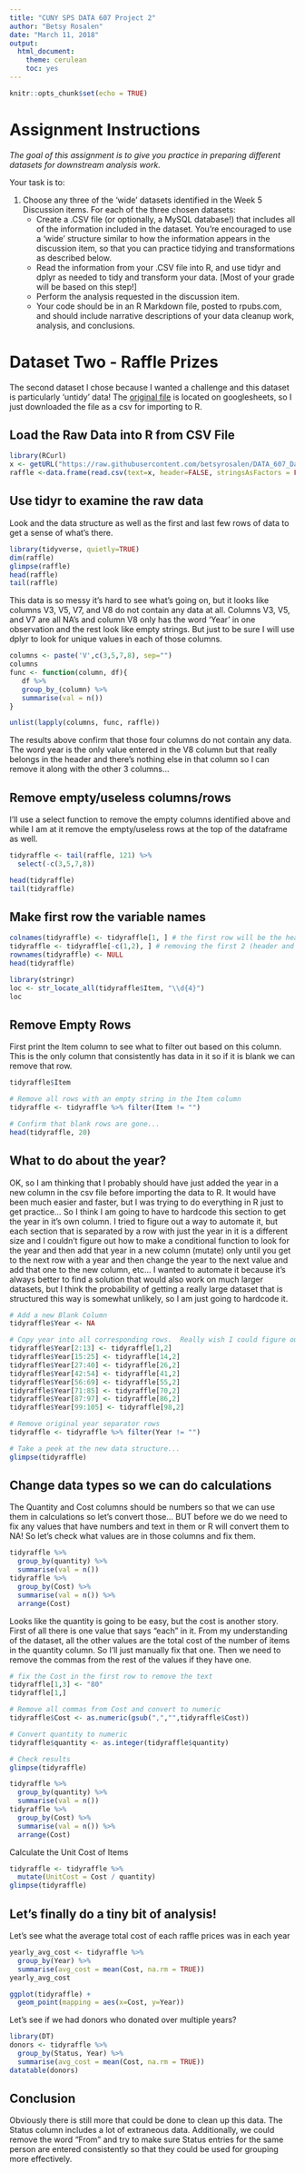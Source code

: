 ```yaml
---
title: "CUNY SPS DATA 607 Project 2"
author: "Betsy Rosalen"
date: "March 11, 2018"
output:
  html_document:
    theme: cerulean
    toc: yes
---
```


```r
knitr::opts_chunk$set(echo = TRUE)
```

# Assignment Instructions

*The goal of this assignment is to give you practice in preparing different datasets for downstream analysis work.*

Your task is to:

1. Choose any three of the 'wide' datasets identified in the Week 5 Discussion items. For each of the three chosen datasets:
    - Create a .CSV file (or optionally, a MySQL database!) that includes all of the information included in the dataset. You're encouraged to use a 'wide' structure similar to how the information appears in the discussion item, so that you can practice tidying and transformations as described below.
    - Read the information from your .CSV file into R, and use tidyr and dplyr as needed to tidy and transform your data. [Most of your grade will be based on this step!]
    - Perform the analysis requested in the discussion item.
    - Your code should be in an R Markdown file, posted to rpubs.com, and should include narrative descriptions of your data cleanup work, analysis, and conclusions.

# Dataset Two - Raffle Prizes

The second dataset I chose because I wanted a challenge and this dataset is particularly 'untidy' data!  The [original file](https://docs.google.com/spreadsheets/d/1A9eYkzMLYgD1T2wAq3xgrdrepC8lz-F3uRhh-YEUk-M/edit?usp=sharing) is located on googlesheets, so I just downloaded the file as a csv for importing to R.

## Load the Raw Data into R from CSV File

```R
library(RCurl) 
x <- getURL("https://raw.githubusercontent.com/betsyrosalen/DATA_607_Data_Acquisition_and_Management/master/Project2/DS2-Raffle%20Prizes.csv") 
raffle <-data.frame(read.csv(text=x, header=FALSE, stringsAsFactors = FALSE))
```

## Use tidyr to examine the raw data

Look and the data structure as well as the first and last few rows of data to get a sense of what's there.

```r
library(tidyverse, quietly=TRUE)
dim(raffle)
glimpse(raffle)
head(raffle)
tail(raffle)
```

This data is so messy it's hard to see what's going on, but it looks like columns V3, V5, V7, and V8 do not contain any data at all.  Columns V3, V5, and V7 are all NA's and column V8 only has the word 'Year' in one observation and the rest look like empty strings. But just to be sure I will use dplyr to look for unique values in each of those columns.

```r
columns <- paste('V',c(3,5,7,8), sep="")
columns
func <- function(column, df){
   df %>%
   group_by_(column) %>%
   summarise(val = n())
}

unlist(lapply(columns, func, raffle))
```

The results above confirm that those four columns do not contain any data.  The word year is the only value entered in the V8 column but that really belongs in the header and there's nothing else in that column so I can remove it along with the other 3 columns...

## Remove empty/useless columns/rows

I'll use a select function to remove the empty columns identified above and while I am at it remove the empty/useless rows at the top of the dataframe as well.

```r
tidyraffle <- tail(raffle, 121) %>%
  select(-c(3,5,7,8))

head(tidyraffle)
tail(tidyraffle)
```

## Make first row the variable names

```r
colnames(tidyraffle) <- tidyraffle[1, ] # the first row will be the header
tidyraffle <- tidyraffle[-c(1,2), ] # removing the first 2 (header and blank) rows
rownames(tidyraffle) <- NULL
head(tidyraffle)
```

```r
library(stringr)
loc <- str_locate_all(tidyraffle$Item, "\\d{4}")
loc
```

## Remove Empty Rows

First print the Item column to see what to filter out based on this column.  This is the only column that consistently has data in it so if it is blank we can remove that row.

```r
tidyraffle$Item
```

```r
# Remove all rows with an empty string in the Item column
tidyraffle <- tidyraffle %>% filter(Item != "")

# Confirm that blank rows are gone...
head(tidyraffle, 20)
```

## What to do about the year?

OK, so I am thinking that I probably should have just added the year in a new column in the csv file before importing the data to R.  It would have been much easier and faster, but I was trying to do everything in R just to get practice...  So I think I am going to have to hardcode this section to get the year in it's own column.  I tried to figure out a way to automate it, but each section that is separated by a row with just the year in it is a different size and I couldn't figure out how to make a conditional function to look for the year and then add that year in a new column (mutate) only until you get to the next row with a year and then change the year to the next value and add that one to the new column, etc...  I wanted to automate it because it's always better to find a solution that would also work on much larger datasets, but I think the probability of getting a really large dataset that is structured this way is somewhat unlikely, so I am just going to hardcode it.

```r
# Add a new Blank Column
tidyraffle$Year <- NA

# Copy year into all corresponding rows.  Really wish I could figure out how to automate this!
tidyraffle$Year[2:13] <- tidyraffle[1,2] 
tidyraffle$Year[15:25] <- tidyraffle[14,2] 
tidyraffle$Year[27:40] <- tidyraffle[26,2] 
tidyraffle$Year[42:54] <- tidyraffle[41,2] 
tidyraffle$Year[56:69] <- tidyraffle[55,2] 
tidyraffle$Year[71:85] <- tidyraffle[70,2] 
tidyraffle$Year[87:97] <- tidyraffle[86,2] 
tidyraffle$Year[99:105] <- tidyraffle[98,2] 

# Remove original year separator rows
tidyraffle <- tidyraffle %>% filter(Year != "")

# Take a peek at the new data structure...
glimpse(tidyraffle)
```

## Change data types so we can do calculations

The Quantity and Cost columns should be numbers so that we can use them in calculations so let's convert those...  BUT before we do we need to fix any values that have numbers and text in them or R will convert them to NA!  So let's check what values are in those columns and fix them.

```r
tidyraffle %>% 
  group_by(quantity) %>%
  summarise(val = n())
tidyraffle %>% 
  group_by(Cost) %>%
  summarise(val = n()) %>%
  arrange(Cost)
```

Looks like the quantity is going to be easy, but the cost is another story.  First of all there is one value that says "each" in it.  From my understanding of the dataset, all the other values are the total cost of the number of items in the quantity column.  So I'll just manually fix that one.  Then we need to remove the commas from the rest of the values if they have one.  

```r
# fix the Cost in the first row to remove the text
tidyraffle[1,3] <- "80"
tidyraffle[1,]

# Remove all commas from Cost and convert to numeric
tidyraffle$Cost <- as.numeric(gsub(",","",tidyraffle$Cost))

# Convert quantity to numeric
tidyraffle$quantity <- as.integer(tidyraffle$quantity)

# Check results
glimpse(tidyraffle)

tidyraffle %>% 
  group_by(quantity) %>%
  summarise(val = n())
tidyraffle %>% 
  group_by(Cost) %>%
  summarise(val = n()) %>%
  arrange(Cost)
```

Calculate the Unit Cost of Items

```r
tidyraffle <- tidyraffle %>%
  mutate(UnitCost = Cost / quantity)
glimpse(tidyraffle)
```

## Let's finally do a tiny bit of analysis!

Let's see what the average total cost of each raffle prices was in each year

```r
yearly_avg_cost <- tidyraffle %>%
  group_by(Year) %>%
  summarise(avg_cost = mean(Cost, na.rm = TRUE))
yearly_avg_cost
```

```r
ggplot(tidyraffle) +
  geom_point(mapping = aes(x=Cost, y=Year))
```

Let's see if we had donors who donated over multiple years?

```r
library(DT)
donors <- tidyraffle %>%
  group_by(Status, Year) %>%
  summarise(avg_cost = mean(Cost, na.rm = TRUE))
datatable(donors)
```

## Conclusion

Obviously there is still more that could be done to clean up this data.  The Status column includes a lot of extraneous data.  Additionally, we could remove the word "From" and try to make sure Status entries for the same person are entered consistently so that they could be used for grouping more effectively.  